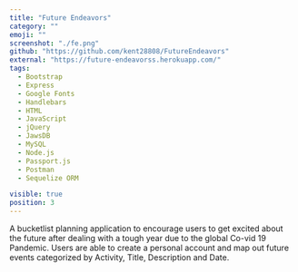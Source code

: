 ```yaml
---
title: "Future Endeavors"
category: ""
emoji: ""
screenshot: "./fe.png"
github: "https://github.com/kent28808/FutureEndeavors"
external: "https://future-endeavorss.herokuapp.com/"
tags:
  - Bootstrap
  - Express
  - Google Fonts
  - Handlebars
  - HTML
  - JavaScript
  - jQuery
  - JawsDB
  - MySQL
  - Node.js
  - Passport.js
  - Postman
  - Sequelize ORM

visible: true
position: 3
---
```


A bucketlist planning application to encourage users to get excited about the future after dealing with a tough year due to the global Co-vid 19 Pandemic. Users are able to create a personal account and map out future events categorized by Activity, Title, Description and Date.
